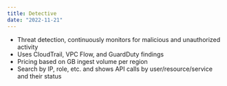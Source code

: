 ```yaml
---
title: Detective
date: "2022-11-21"
---
```


- Threat detection, continuously monitors for malicious and unauthorized activity
- Uses CloudTrail, VPC Flow, and GuardDuty findings
- Pricing based on GB ingest volume per region
- Search by IP, role, etc. and shows API calls by user/resource/service and their status

